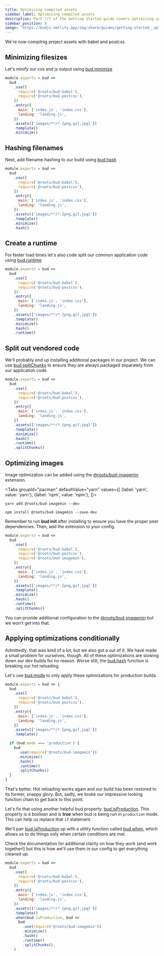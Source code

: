 ```yaml
---
title: Optimizing compiled assets
sidebar_label: Optimizing compiled assets
description: Part 7/7 of the Getting Started guide covers optimizing your build assets for production
sidebar_position: 8
image: 'https://budjs.netlify.app/img/share/guides/getting-started__optimization.png'
---
```



We're now compilnig project assets with babel and postcss.

## Minimizing filesizes

Let's minify our css and js output using [bud.minimize](/docs/bud.minimize)

```js {13} title='bud.config.js'
module.exports = bud =>
  bud
    .use([
      require('@roots/bud-babel'),
      require('@roots/bud-postcss'),
    ])
    .entry({
      main: ['index.js', 'index.css'],
      landing: 'landing.js',
    })
    .assets(['images/**/*.{png,gif,jpg}'])
    .template()
    .minimize()
```

## Hashing filenames

Next, add filename hashing to our build using [bud.hash](/docs/bud.hash)

```js {14} title='bud.config.js'
module.exports = bud =>
  bud
    .use([
      require('@roots/bud-babel'),
      require('@roots/bud-postcss'),
    ])
    .entry({
      main: ['index.js', 'index.css'],
      landing: 'landing.js',
    })
    .assets(['images/**/*.{png,gif,jpg}'])
    .template()
    .minimize()
    .hash()
```

## Create a runtime

For faster load times let's also code split our common application code using [bud.runtime](/docs/bud.runtime)

```js {15} title='bud.config.js'
module.exports = bud =>
  bud
    .use([
      require('@roots/bud-babel'),
      require('@roots/bud-postcss'),
    ])
    .entry({
      main: ['index.js', 'index.css'],
      landing: 'landing.js',
    })
    .assets(['images/**/*.{png,gif,jpg}'])
    .template()
    .minimize()
    .hash()
    .runtime()
```

## Split out vendored code

We'll probably end up installing additional packages in our project. We can use [bud.splitChunks](/docs/bud.splitChunks) to ensure
they are always packaged separately from our application code

```js {16} title='bud.config.js'
module.exports = bud =>
  bud
    .use([
      require('@roots/bud-babel'),
      require('@roots/bud-postcss'),
    ])
    .entry({
      main: ['index.js', 'index.css'],
      landing: 'landing.js',
    })
    .assets(['images/**/*.{png,gif,jpg}'])
    .template()
    .minimize()
    .hash()
    .runtime()
    .splitChunks()
```

## Optimizing images

Image optimization can be added using the [@roots/bud-imagemin](/extensions/bud-imagemin) extension.

<Tabs
  groupId="pacman"
  defaultValue="yarn"
  values={[
    {label: 'yarn', value: 'yarn'},
    {label: 'npm', value: 'npm'},
  ]}>
  <TabItem value="yarn">

    yarn add @roots/bud-imagemin --dev

  </TabItem>
  <TabItem value="npm">

    npm install @roots/bud-imagemin --save-dev

  </TabItem>
</Tabs>

Remember to run **bud init** after installing to ensure you have the proper peer dependencies. Then, add the extension to your config.

```js {6} title='bud.config.js'
module.exports = bud =>
  bud
    .use([
      require('@roots/bud-babel'),
      require('@roots/bud-postcss'),
      require('@roots/bud-imagemin'),
    ])
    .entry({
      main: ['index.js', 'index.css'],
      landing: 'landing.js',
    })
    .assets(['images/**/*.{png,gif,jpg}'])
    .template()
    .minimize()
    .hash()
    .runtime()
    .splitChunks()
```

You can provide additional configuration to the [@roots/bud-imagemin](/extensions/bud-imagemin) but we won't get into that.

## Applying optimizations conditionally

Admittedly, that was kind of a lot, but we also got a out of it. We have made a small problem for ourselves, though. All of these optimizations
are slowing down our dev builds for no reason. Worse still, the [bud.hash](/docs/bud.hash) function is breaking our hot reloading.

Let's use [bud.mode](/docs/bud.mode/bud.mode) to only apply these optimizations for production builds.

```js {14-21} title='bud.config.js'
module.exports = bud => {
  bud
    .use([
      require('@roots/bud-babel'),
      require('@roots/bud-postcss'),
    ])
    .entry({
      main: ['index.js', 'index.css'],
      landing: 'landing.js',
    })
    .assets(['images/**/*.{png,gif,jpg}'])
    .template()

  if (bud.mode === 'production') {
    bud
      .use(require('@roots/bud-imagemin'))
      .minimize()
      .hash()
      .runtime()
      .splitChunks()
  }
}
```

That's better. Hot reloading works again and our build has been restored to its former, snappy glory. But, sadly,
we broke our impressive looking function chain to get back to this point.

Let's fix that using another helpful bud property: [bud.isProduction](/docs/bud.mode/bud.isProduction). This property is a boolean and is **true**
when bud is being run in `production` mode. This can help us replace that `if` statement.

We'll pair [bud.isProduction](/docs/bud.mode/bud.isProduction) up with a utility function called [bud.when](/docs/bud.when),
which allows us to do things only when certain conditions are met.

Check the documentation for additional clarity on how they work (and work together!) but this is how we'll use them in our config to get everything cleaned up:

```js {13-20} title='bud.config.js'
module.exports = bud =>
  bud
    .use([
      require('@roots/bud-babel'),
      require('@roots/bud-postcss'),
    ])
    .entry({
      main: ['index.js', 'index.css'],
      landing: 'landing.js',
    })
    .assets(['images/**/*.{png,gif,jpg}'])
    .template()
    .when(bud.isProduction, bud =>
      bud
        .use(require('@roots/bud-imagemin'))
        .minimize()
        .hash()
        .runtime()
        .splitChunks(),
    )
```
